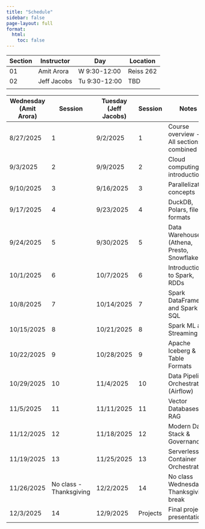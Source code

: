 ```yaml
---
title: "Schedule"
sidebar: false
page-layout: full
format: 
  html:
    toc: false
---
```


| Section | Instructor | Day            | Location      |
|---------|------------|----------------|---------------|
| 01      | Amit Arora | W 9:30-12:00   | Reiss 262     |
| 02      | Jeff Jacobs| Tu 9:30-12:00  | TBD           |
|         |            |                |               |


| Wednesday (Amit Arora) | Session | Tuesday (Jeff Jacobs) | Session | Notes                                           |
|------------------------|---------|----------------------|---------|---------------------------------------------------|
| 8/27/2025              | 1       | 9/2/2025             | 1       | Course overview - All sections combined           |
| 9/3/2025               | 2       | 9/9/2025             | 2       | Cloud computing introduction                      |
| 9/10/2025              | 3       | 9/16/2025            | 3       | Parallelization concepts                          |
| 9/17/2025              | 4       | 9/23/2025            | 4       | DuckDB, Polars, file formats                     |
| 9/24/2025              | 5       | 9/30/2025            | 5       | Data Warehouse (Athena, Presto, Snowflake)       |
| 10/1/2025              | 6       | 10/7/2025            | 6       | Introduction to Spark, RDDs                      |
| 10/8/2025              | 7       | 10/14/2025           | 7       | Spark DataFrames and Spark SQL                   |
| 10/15/2025             | 8       | 10/21/2025           | 8       | Spark ML and Streaming                           |
| 10/22/2025             | 9       | 10/28/2025           | 9       | Apache Iceberg & Table Formats                   |
| 10/29/2025             | 10      | 11/4/2025            | 10      | Data Pipeline Orchestration (Airflow)            |
| 11/5/2025              | 11      | 11/11/2025           | 11      | Vector Databases & RAG                           |
| 11/12/2025             | 12      | 11/18/2025           | 12      | Modern Data Stack & Governance                   |
| 11/19/2025             | 13      | 11/25/2025           | 13      | Serverless & Container Orchestration             |
| 11/26/2025             | No class - Thanksgiving | 12/2/2025 | 14 | No class Wednesday - Thanksgiving break      |
| 12/3/2025              | 14      | 12/9/2025            | Projects| Final project presentations                      |
